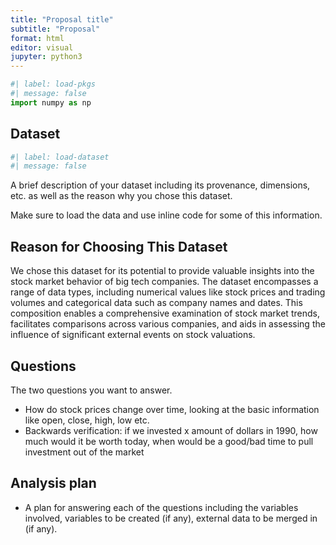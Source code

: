 ```yaml
---
title: "Proposal title"
subtitle: "Proposal"
format: html
editor: visual
jupyter: python3
---
```


```python
#| label: load-pkgs
#| message: false
import numpy as np
```

## Dataset

```python
#| label: load-dataset
#| message: false
```

A brief description of your dataset including its provenance, dimensions, etc. as well as the reason why you chose this dataset.

Make sure to load the data and use inline code for some of this information.

## Reason for Choosing This Dataset

We chose this dataset for its potential to provide valuable insights into the stock market behavior of big tech companies. The dataset encompasses a range of data types, including numerical values like stock prices and trading volumes and categorical data such as company names and dates. This composition enables a comprehensive examination of stock market trends, facilitates comparisons across various companies, and aids in assessing the influence of significant external events on stock valuations.

## Questions

The two questions you want to answer.

- How do stock prices change over time, looking at the basic information like open, close, high, low etc.
- Backwards verification: if we invested x amount of dollars in 1990, how much would it be worth today, when would be a good/bad time to pull investment out of the market

## Analysis plan

-   A plan for answering each of the questions including the variables involved, variables to be created (if any), external data to be merged in (if any).
